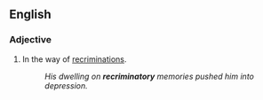 ==English==

===Adjective===
{{en-adj}}

# In the way of [[recrimination]]s.
#: ''His dwelling on '''recriminatory''' memories pushed him into depression.''